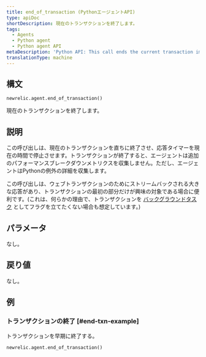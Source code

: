 ```yaml
---
title: end_of_transaction (PythonエージェントAPI)
type: apiDoc
shortDescription: 現在のトランザクションを終了します。
tags:
  - Agents
  - Python agent
  - Python agent API
metaDescription: 'Python API: This call ends the current transaction immediately.'
translationType: machine
---
```


## 構文

```
newrelic.agent.end_of_transaction()
```

現在のトランザクションを終了します。

## 説明

この呼び出しは、現在のトランザクションを直ちに終了させ、応答タイマーを現在の時間で停止させます。トランザクションが終了すると、エージェントは追加のパフォーマンスブレークダウンメトリクスを収集しません。ただし、エージェントはPythonの例外の詳細を収集します。

この呼び出しは、ウェブトランザクションのためにストリームバックされる大きな応答があり、トランザクションの最初の部分だけが興味の対象である場合に便利です。(これは、何らかの理由で、トランザクションを [バックグラウンドタスク](/docs/agents/python-agent/python-agent-api/set_background_task) としてフラグを立てたくない場合も想定しています。)

## パラメータ

なし。

## 戻り値

なし。

## 例

### トランザクションの終了 [#end-txn-example]

トランザクションを早期に終了する。

```
newrelic.agent.end_of_transaction()
```

